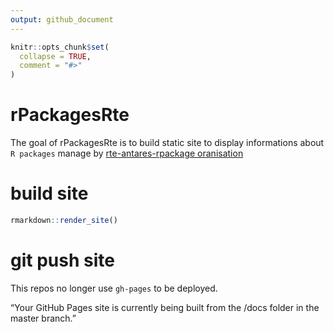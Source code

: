 ```yaml
---
output: github_document
---
```


<!-- README.md is generated from README.Rmd. Please edit that file -->

```r
knitr::opts_chunk$set(
  collapse = TRUE,
  comment = "#>"
)
```

# rPackagesRte

<!-- badges: start -->
<!-- badges: end -->

The goal of rPackagesRte is to build static site to display informations about `R packages` manage by [rte-antares-rpackage oranisation](https://github.com/rte-antares-rpackage)


# build site 

```r
rmarkdown::render_site()
```

# git push site 

This repos no longer use `gh-pages` to be deployed. 

"Your GitHub Pages site is currently being built from the /docs folder in the master branch."


